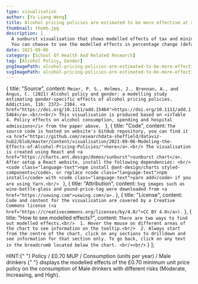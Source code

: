 ```yaml
---
type: visualisation
author: [Yu Liang Weng]
title: Alcohol pricing policies are estimated to be more effective at reducing consumption and harm for men than women
thumbnail: thumb.jpg
description: |
  A sunburst visualisation that shows modelled effects of tax and minimum unit pricing (MUP) policies on Consumption (units per year), Expenditure (annual £ spent), and Hospitalisations (at full effect).
  You can choose to see the modelled effects in percentage change (default choice, express the change in percentage) or absolute change (real value).
date: 2021-09-06
category: [School Of Health And Related Research]
tag: [Alcohol Policy, Gender]
pngImagePath: alcohol-pricing-policies-are-estimated-to-be-more-effective-at-reducing-consumption-and-harm-for-men-than-women.png
svgImagePath: alcohol-pricing-policies-are-estimated-to-be-more-effective-at-reducing-consumption-and-harm-for-men-than-women.svg
---
```



  {
    title: "Source",
    content: `Meier, P. S., Holmes, J., Brennan, A., and Angus, C. (2021) Alcohol policy and gender: a modelling study estimating gender-specific effects of alcohol pricing policies. Addiction, 116: 2372– 2384. <a href="https://doi.org/10.1111/add.15464">https://doi.org/10.1111/add.15464</a>.<br/><br/>
    This visualisation is produced based on <i>Table 4. Policy effects on alcohol consumption, spending and hospital admissions</i> from the paper above.
    `
  },
  {
    title: "Code",
    content: `The source code is hosted on website's GitHub repository, you can find it <a href="https://github.com/researchdata-sheffield/dataviz-hub2/blob/master/content/visualisation/2021-09-06-Modeling-the-Effects-of-Alcohol-Pricing-Policies/">here</a>.<br/>
    The visualisation is created using React and <a href="https://charts.ant.design/demos/sunburst">sunburst chart</a>. After setup a React website, install the following dependencies: <br/>
    <code class="language-text">npm install @ant-design/charts styled-components</code>, or replace <code class="language-text">npm install</code> with <code class="language-text">yarn add</code> if you are using Yarn.<br/>
    `
  },
  {
    title: "Attribution",
    content: `Svg images such as wine-bottle-glass and pound-price-tag were downloaded from <a href="https://uxwing.com">uxwing.com</a>.`
  },
  {
    title: "License",
    content: `Code and content for the visualisation are covered by a Creative Commons license (<a href="https://creativecommons.org/licenses/by/4.0/">CC BY 4.0</a>).`
  },
  {
    title: "How to see modelled effects?",
    content: `There are two ways to find out modelled effects.<br/>  1. Hover the mouse on different areas of the chart to see information on the tooltip.<br/>  2. Always start from the centre of the chart, click on any sections to drilldown and see information for that section only. To go back, click on any text in the breadcrumb located below the chart. <br/><br/>`
  }
];

<div className="flex justify-center flex-wrap">
  <SunburstChart />
</div>

<VisDiv classname="my-8">
  <p
    className="text-gray-300"
    style={{ fontSize: ".82rem", lineHeight: "1.3" }}
  >
    HINT:{" "}
    <span className="text-red-300">
      Policy / £0.70 MUP / Consumption (units per year) / Male drinkers
    </span>{" "}
    displays the modelled effects of the £0.70 minimum unit price policy on the
    consumption of Male drinkers with different risks (Moderate, Increasing, and
    High).
  </p>
</VisDiv>

<VisPagination mdx={props.mdx}>
  <EmbedCode localPath="svgImagePath" />
</VisPagination>

<VisDetail mdx={props.mdx} />

<VisDiv>
  <Tab data={data} />
</VisDiv>
